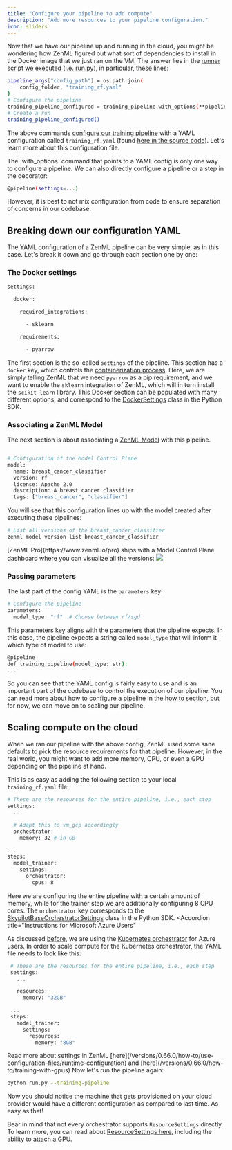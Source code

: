 ```yaml
---
title: "Configure your pipeline to add compute"
description: "Add more resources to your pipeline configuration."
icon: sliders
---
```


Now that we have our pipeline up and running in the cloud, you might be wondering how ZenML figured out what sort of dependencies to install in the Docker image that we just ran on the VM. The answer lies in the [runner script we executed (i.e. run.py)](https://github.com/zenml-io/zenml/blob/main/examples/quickstart/run.py#L215), in particular, these lines:

```Bash
pipeline_args["config_path"] = os.path.join(
    config_folder, "training_rf.yaml"
)
# Configure the pipeline
training_pipeline_configured = training_pipeline.with_options(**pipeline_args)
# Create a run
training_pipeline_configured()
```

The above commands [configure our training pipeline](/user-guide/guides/starter-guide/create-an-ml-pipeline#configure-with-a-yaml-file) with a YAML configuration called `training_rf.yaml` (found [here in the source code](https://github.com/zenml-io/zenml/blob/main/examples/quickstart/configs/training%5Frf.yaml)). Let's learn more about this configuration file.

<Info>
The `with_options` command that points to a YAML config is only one way to configure a pipeline. We can also directly configure a pipeline or a step in the decorator:

```Bash
@pipeline(settings=...)
```

However, it is best to not mix configuration from code to ensure separation of concerns in our codebase.
</Info>

## Breaking down our configuration YAML

The YAML configuration of a ZenML pipeline can be very simple, as in this case. Let's break it down and go through each section one by one:

### The Docker settings

```Bash
settings:

  docker:

    required_integrations:

      - sklearn

    requirements:

      - pyarrow
```

The first section is the so-called `settings` of the pipeline. This section has a `docker` key, which controls the [containerization process](/user-guide/guides/production-guide/cloud-orchestration#orchestrating-pipelines-on-the-cloud). Here, we are simply telling ZenML that we need `pyarrow` as a pip requirement, and we want to enable the `sklearn` integration of ZenML, which will in turn install the `scikit-learn` library. This Docker section can be populated with many different options, and correspond to the [DockerSettings](https://sdkdocs.zenml.io/latest/core%5Fcode%5Fdocs/core-config/#zenml.config.docker%5Fsettings.DockerSettings) class in the Python SDK.

### Associating a ZenML Model

The next section is about associating a [ZenML Model](/user-guide/guides/starter-guide/track-ml-models) with this pipeline.



```Bash

# Configuration of the Model Control Plane
model:
  name: breast_cancer_classifier
  version: rf
  license: Apache 2.0
  description: A breast cancer classifier
  tags: ["breast_cancer", "classifier"]
```

You will see that this configuration lines up with the model created after executing these pipelines:
<Tabs>
  <Tab title="CLI">
```Bash
# List all versions of the breast_cancer_classifier
zenml model version list breast_cancer_classifier
```
  </Tab>
  <Tab title="Dashboard">
[ZenML Pro](https://www.zenml.io/pro) ships with a Model Control Plane dashboard where you can visualize all the versions:
<Frame caption="All model versions listed">
  <img src="/_assets/user-guide/production-guide/Fmcp_model_versions_list.png" />
</Frame>
  </Tab>
</Tabs>

### Passing parameters

The last part of the config YAML is the `parameters` key:

```Bash
# Configure the pipeline
parameters:
  model_type: "rf"  # Choose between rf/sgd
```

This parameters key aligns with the parameters that the pipeline expects. In this case, the pipeline expects a string called `model_type` that will inform it which type of model to use:

```Bash
@pipeline
def training_pipeline(model_type: str):
...
```

So you can see that the YAML config is fairly easy to use and is an important part of the codebase to control the execution of our pipeline. You can read more about how to configure a pipeline in the [how to section](/versions/0.66.0/how-to/use-configuration-files/what-can-be-configured), but for now, we can move on to scaling our pipeline.

## Scaling compute on the cloud

When we ran our pipeline with the above config, ZenML used some sane defaults to pick the resource requirements for that pipeline. However, in the real world, you might want to add more memory, CPU, or even a GPU depending on the pipeline at hand.

This is as easy as adding the following section to your local `training_rf.yaml` file:

```Bash
# These are the resources for the entire pipeline, i.e., each step
settings:
  ...

  # Adapt this to vm_gcp accordingly
  orchestrator:
    memory: 32 # in GB

...
steps:
  model_trainer:
    settings:
      orchestrator:
        cpus: 8
```

Here we are configuring the entire pipeline with a certain amount of memory, while for the trainer step we are additionally configuring 8 CPU cores. The `orchestrator` key corresponds to the [SkypilotBaseOrchestratorSettings](https://sdkdocs.zenml.io/latest/integration%5Fcode%5Fdocs/integrations-skypilot/#zenml.integrations.skypilot.flavors.skypilot%5Forchestrator%5Fbase%5Fvm%5Fconfig.SkypilotBaseOrchestratorSettings) class in the Python SDK.
<Accordion
  title="Instructions for Microsoft Azure Users"
>
 As discussed [before](/user-guide/guides/production-guide/cloud-orchestration), we are using the [Kubernetes orchestrator](/stack-components/orchestrators/kubernetes) for Azure users. In order to scale compute for the Kubernetes orchestrator, the YAML file needs to look like this:

 ```Bash
  # These are the resources for the entire pipeline, i.e., each step
  settings:
    ...

    resources:
      memory: "32GB"

  ...
  steps:
    model_trainer:
      settings:
        resources:
          memory: "8GB"
```
</Accordion>


<Info>
Read more about settings in ZenML [here](/versions/0.66.0/how-to/use-configuration-files/runtime-configuration) and [here](/versions/0.66.0/how-to/training-with-gpus)
</Info>
Now let's run the pipeline again:

```Bash
python run.py --training-pipeline
```

Now you should notice the machine that gets provisioned on your cloud provider would have a different configuration as compared to last time. As easy as that!

Bear in mind that not every orchestrator supports `ResourceSettings` directly. To learn more, you can read about [ResourceSettings here](/versions/0.66.0/how-to/use-configuration-files/runtime-configuration), including the ability to [attach a GPU](/versions/0.66.0/how-to/training-with-gpus#1-specify-a-cuda-enabled-parent-image-in-your-dockersettings).
